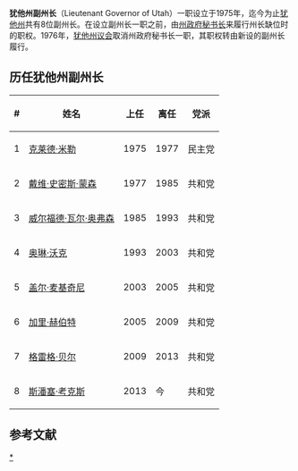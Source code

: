 '''犹他州副州长'''（Lieutenant Governor of Utah）一职设立于1975年，迄今为止[[犹他州|犹他州]]共有8位副州长。在设立副州长一职之前，由[[州政府秘书长|州政府秘书长]]来履行州长缺位时的职权。1976年，[[犹他州议会|犹他州议会]]取消州政府秘书长一职，其职权转由新设的副州长履行。

==历任犹他州副州长==

{| class="wikitable"
 ! # !! 姓名 !! 上任 !! 离任 !! 党派
|-
| bgcolor=#DDEEFF | 1
| bgcolor=#DDEEFF | [[克莱德·米勒|克莱德·米勒]]
| bgcolor=#DDEEFF | 1975
| bgcolor=#DDEEFF | 1977
| bgcolor=#DDEEFF | 民主党
|-
| bgcolor=#FFE8E8 | 2
| bgcolor=#FFE8E8 |[[戴维·史密斯·蒙森|戴维·史密斯·蒙森]]
| bgcolor=#FFE8E8 | 1977
| bgcolor=#FFE8E8 | 1985
| bgcolor=#FFE8E8 | 共和党
|-
| bgcolor=#FFE8E8 | 3
| bgcolor=#FFE8E8 | [[威尔福德·瓦尔·奥弗森|威尔福德·瓦尔·奥弗森]]
| bgcolor=#FFE8E8 | 1985
| bgcolor=#FFE8E8 | 1993
| bgcolor=#FFE8E8 | 共和党
|-
| bgcolor=#FFE8E8 | 4
| bgcolor=#FFE8E8 | [[奥琳·沃克|奥琳·沃克]]
| bgcolor=#FFE8E8 | 1993
| bgcolor=#FFE8E8 | 2003
| bgcolor=#FFE8E8 | 共和党
|-
| bgcolor=#FFE8E8 | 5
| bgcolor=#FFE8E8 | [[盖尔·麦基奇尼|盖尔·麦基奇尼]]
| bgcolor=#FFE8E8 | 2003
| bgcolor=#FFE8E8 | 2005
| bgcolor=#FFE8E8 | 共和党
|-
| bgcolor=#FFE8E8 | 6
| bgcolor=#FFE8E8 | [[加里·赫伯特|加里·赫伯特]]
| bgcolor=#FFE8E8 | 2005
| bgcolor=#FFE8E8 | 2009
| bgcolor=#FFE8E8 | 共和党
|-
| bgcolor=#FFE8E8 | 7
| bgcolor=#FFE8E8 |[[格雷格·贝尔|格雷格·贝尔]]
| bgcolor=#FFE8E8 | 2009
| bgcolor=#FFE8E8 | 2013
| bgcolor=#FFE8E8 | 共和党
|-
| bgcolor=#FFE8E8 | 8
| bgcolor=#FFE8E8 | [[斯潘塞·考克斯|斯潘塞·考克斯]]
| bgcolor=#FFE8E8 | 2013
| bgcolor=#FFE8E8 | 今
| bgcolor=#FFE8E8 | 共和党
|}

==参考文献==
{{reflist}}

[[Category:犹他州政治人物|*]]